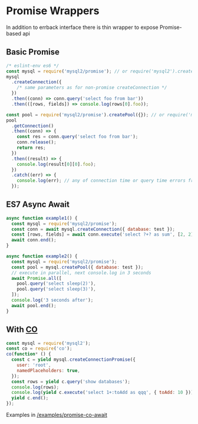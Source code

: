 # Promise Wrappers

In addition to errback interface there is thin wrapper to expose Promise-based api

## Basic Promise

```js
/* eslint-env es6 */
const mysql = require('mysql2/promise'); // or require('mysql2').createConnectionPromise
mysql
  .createConnection({
    /* same parameters as for non-promise createConnection */
  })
  .then((conn) => conn.query('select foo from bar'))
  .then(([rows, fields]) => console.log(rows[0].foo));
```

```js
const pool = require('mysql2/promise').createPool({}); // or require('mysql2').createPoolPromise({}) or require('mysql2').createPool({}).promise()
pool
  .getConnection()
  .then((conn) => {
    const res = conn.query('select foo from bar');
    conn.release();
    return res;
  })
  .then((result) => {
    console.log(result[0][0].foo);
  })
  .catch((err) => {
    console.log(err); // any of connection time or query time errors from above
  });
```

## ES7 Async Await

```js
async function example1() {
  const mysql = require('mysql2/promise');
  const conn = await mysql.createConnection({ database: test });
  const [rows, fields] = await conn.execute('select ?+? as sum', [2, 2]);
  await conn.end();
}

async function example2() {
  const mysql = require('mysql2/promise');
  const pool = mysql.createPool({ database: test });
  // execute in parallel, next console.log in 3 seconds
  await Promise.all([
    pool.query('select sleep(2)'),
    pool.query('select sleep(3)'),
  ]);
  console.log('3 seconds after');
  await pool.end();
}
```

## With [CO](https://github.com/tj/co)

```js
const mysql = require('mysql2');
const co = require('co');
co(function* () {
  const c = yield mysql.createConnectionPromise({
    user: 'root',
    namedPlaceholders: true,
  });
  const rows = yield c.query('show databases');
  console.log(rows);
  console.log(yield c.execute('select 1+:toAdd as qqq', { toAdd: 10 }));
  yield c.end();
});
```

Examples in [/examples/promise-co-await](/docs/examples/promise-wrapper/co-await)
